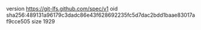 version https://git-lfs.github.com/spec/v1
oid sha256:489131a96179c3dadc86e43f628692235fc5d7dac2bdd1baae83017af9cce505
size 1929
